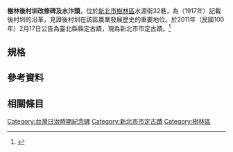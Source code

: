 {{coord|24.980201|N|121.425742|E|display=title}}
{{tw monument
|name = 樹林後村圳改修碑
|image = 樹林後村圳改修碑.jpg
|imagename = 
|othername= 
|formalname= 樹林後村圳改修碑及水汴頭
|level = 新北市市定古蹟
|class= 碑碣
|material= [[石材|石材]]
|location = {{TWN}}[[新北市|新北市]][[樹林區|樹林區]]水源街32巷、樹林區水源段757-3地號
|time = {{flagicon|Empire of Japan}} 日本大正6年（1917年）
|cost = 免費參觀
|open = 隨時開放
|reg_url =https://nchdb.boch.gov.tw/assets/advanceSearch/monument/20110217000001
}}

{{tw monument
|name = 樹林後村圳水汴頭
|image = 樹林後村圳水汴頭.jpg
|imagename = 
|othername= 
|formalname= 樹林後村圳水汴頭
|level = 新北市市定古蹟
|class= 堤閘
|material= [[混凝土|混凝土]]
|location = {{TWN}}[[新北市|新北市]][[樹林區|樹林區]]水源街32巷、樹林區水源段757-3地號
|time = {{flagicon|Empire of Japan}} 日本大正6年（1917年）
|cost = 免費參觀
|open = 隨時開放
|reg_url =https://nchdb.boch.gov.tw/assets/advanceSearch/monument/20110217000001
}}

'''樹林後村圳改修碑及水汴頭'''，位於[[新北市|新北市]][[樹林區|樹林區]]水源街32巷，為（1917年）記載後村圳的沿革，見證後村圳在該區農業發展歷史的重要地位。於2011年（民國100年）2月17日公告為臺北縣縣定古蹟，現為新北市市定古蹟。<ref>{{cite web |url =https://nchdb.boch.gov.tw/assets/advanceSearch/monument/20110217000001 |title =樹林後村圳改修碑及水汴頭 |work =文化部文化資產局 |publisher = |access-date =2019-01-14 |archive-date =2019-05-02 |archive-url =https://web.archive.org/web/20190502030141/https://nchdb.boch.gov.tw/assets/advanceSearch/monument/20110217000001 |dead-url =no }}</ref>

==規格==


==參考資料==
{{Reflist}}

==相關條目==


{{Taiwanese building-stub}}
{{臺灣圳道}}
{{台灣直轄市定古蹟}}
{{新北市文化資產}}
[[Category:台灣日治時期紀念碑|Category:台灣日治時期紀念碑]]
[[Category:新北市市定古蹟|Category:新北市市定古蹟]]
[[Category:樹林區|Category:樹林區]]